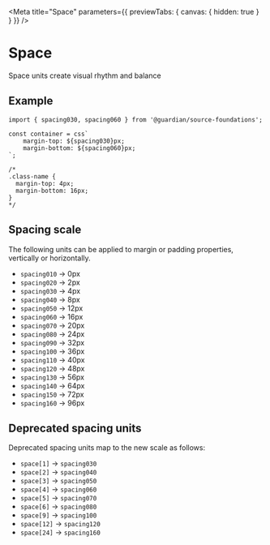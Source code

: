 
<Meta
	title="Space"
	parameters={{ previewTabs: { canvas: { hidden: true } } }}
/>

# Space

Space units create visual rhythm and balance

## Example

```tsx
import { spacing030, spacing060 } from '@guardian/source-foundations';

const container = css`
	margin-top: ${spacing030}px;
	margin-bottom: ${spacing060}px;
`;

/*
.class-name {
  margin-top: 4px;
  margin-bottom: 16px;
}
*/
```

## Spacing scale

The following units can be applied to margin or padding properties, vertically
or horizontally.

- `spacing010` -> 0px
- `spacing020` -> 2px
- `spacing030` -> 4px
- `spacing040` -> 8px
- `spacing050` -> 12px
- `spacing060` -> 16px
- `spacing070` -> 20px
- `spacing080` -> 24px
- `spacing090` -> 32px
- `spacing100` -> 36px
- `spacing110` -> 40px
- `spacing120` -> 48px
- `spacing130` -> 56px
- `spacing140` -> 64px
- `spacing150` -> 72px
- `spacing160` -> 96px

## Deprecated spacing units

Deprecated spacing units map to the new scale as follows:

- `space[1]` -> `spacing030`
- `space[2]` -> `spacing040`
- `space[3]` -> `spacing050`
- `space[4]` -> `spacing060`
- `space[5]` -> `spacing070`
- `space[6]` -> `spacing080`
- `space[9]` -> `spacing100`
- `space[12]` -> `spacing120`
- `space[24]` -> `spacing160`
